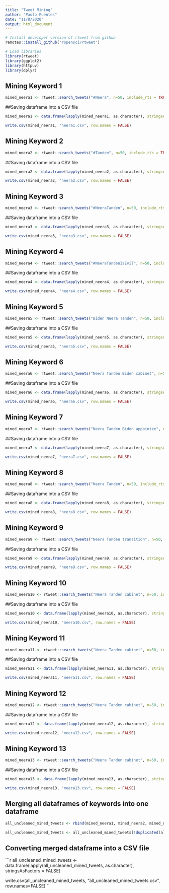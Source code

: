 ---
title: "Tweet Mining"
author: "Paolo Fuentes"
date: "11/8/2020"
output: html_document
---

```{r, message=FALSE}
# Install developer version of rtweet from github
remotes::install_github("ropensci/rtweet")

# Load libraries
library(rtweet)
library(ggplot2)
library(httpuv)
library(dplyr)
```

## Mining Keyword 1
```{r}
mined_neera1 <- rtweet::search_tweets("#Neera", n=50, include_rts = TRUE, retryonratelimit = TRUE)
```

##Saving dataframe into a CSV file
```{r}
mined_neera1 <- data.frame(lapply(mined_neera1, as.character), stringsAsFactors = FALSE)

write.csv(mined_neera1, "neera1.csv", row.names = FALSE)
```

## Mining Keyword 2
```{r}
mined_neera2 <- rtweet::search_tweets("#Tanden", n=50, include_rts = TRUE, retryonratelimit = TRUE)
```

##Saving dataframe into a CSV file
```{r}
mined_neera2 <- data.frame(lapply(mined_neera2, as.character), stringsAsFactors = FALSE)

write.csv(mined_neera2, "neera2.csv", row.names = FALSE)
```

## Mining Keyword 3
```{r}
mined_neera3 <- rtweet::search_tweets("#NeeraTanden", n=50, include_rts = TRUE, retryonratelimit = TRUE)
```

##Saving dataframe into a CSV file
```{r}
mined_neera3 <- data.frame(lapply(mined_neera3, as.character), stringsAsFactors = FALSE)

write.csv(mined_neera3, "neera3.csv", row.names = FALSE)
```

## Mining Keyword 4
```{r}
mined_neera4 <- rtweet::search_tweets("#NeeraTandenIsEvil", n=50, include_rts = TRUE, retryonratelimit = TRUE)
```

##Saving dataframe into a CSV file
```{r}
mined_neera4 <- data.frame(lapply(mined_neera4, as.character), stringsAsFactors = FALSE)

write.csv(mined_neera4, "neera4.csv", row.names = FALSE)
```

## Mining Keyword 5
```{r}
mined_neera5 <- rtweet::search_tweets("Biden Neera Tanden", n=50, include_rts = TRUE, retryonratelimit = TRUE)
```

##Saving dataframe into a CSV file
```{r}
mined_neera5 <- data.frame(lapply(mined_neera5, as.character), stringsAsFactors = FALSE)

write.csv(mined_neera5, "neera5.csv", row.names = FALSE)
```

## Mining Keyword 6
```{r}
mined_neera6 <- rtweet::search_tweets("Neera Tanden Biden cabinet", n=50, include_rts = TRUE, retryonratelimit = TRUE)
```

##Saving dataframe into a CSV file
```{r}
mined_neera6 <- data.frame(lapply(mined_neera6, as.character), stringsAsFactors = FALSE)

write.csv(mined_neera6, "neera6.csv", row.names = FALSE)
```

## Mining Keyword 7
```{r}
mined_neera7 <- rtweet::search_tweets("Neera Tanden Biden appointee", n=50, include_rts = TRUE, retryonratelimit = TRUE)
```

##Saving dataframe into a CSV file
```{r}
mined_neera7 <- data.frame(lapply(mined_neera7, as.character), stringsAsFactors = FALSE)

write.csv(mined_neera7, "neera7.csv", row.names = FALSE)
```

## Mining Keyword 8
```{r}
mined_neera8 <- rtweet::search_tweets("Neera Tanden", n=50, include_rts = TRUE, retryonratelimit = TRUE)
```

##Saving dataframe into a CSV file
```{r}
mined_neera8 <- data.frame(lapply(mined_neera8, as.character), stringsAsFactors = FALSE)

write.csv(mined_neera8, "neera8.csv", row.names = FALSE)
```

## Mining Keyword 9
```{r}
mined_neera9 <- rtweet::search_tweets("Neera Tanden transition", n=50, include_rts = TRUE, retryonratelimit = TRUE)
```

##Saving dataframe into a CSV file
```{r}
mined_neera9 <- data.frame(lapply(mined_neera9, as.character), stringsAsFactors = FALSE)

write.csv(mined_neera9, "neera9.csv", row.names = FALSE)
```

## Mining Keyword 10
```{r}
mined_neera10 <- rtweet::search_tweets("Neera Tanden cabinet", n=50, include_rts = TRUE, retryonratelimit = TRUE)
```

##Saving dataframe into a CSV file
```{r}
mined_neera10 <- data.frame(lapply(mined_neera10, as.character), stringsAsFactors = FALSE)

write.csv(mined_neera10, "neera10.csv", row.names = FALSE)
```

## Mining Keyword 11
```{r}
mined_neera11 <- rtweet::search_tweets("Neera Tanden cabinet", n=50, include_rts = TRUE, retryonratelimit = TRUE)
```

##Saving dataframe into a CSV file
```{r}
mined_neera11 <- data.frame(lapply(mined_neera11, as.character), stringsAsFactors = FALSE)

write.csv(mined_neera11, "neera11.csv", row.names = FALSE)
```

## Mining Keyword 12
```{r}
mined_neera12 <- rtweet::search_tweets("Neera Tanden cabinet", n=50, include_rts = TRUE, retryonratelimit = TRUE)
```

##Saving dataframe into a CSV file
```{r}
mined_neera12 <- data.frame(lapply(mined_neera12, as.character), stringsAsFactors = FALSE)

write.csv(mined_neera12, "neera12.csv", row.names = FALSE)
```

## Mining Keyword 13
```{r}
mined_neera13 <- rtweet::search_tweets("Neera Tanden cabinet", n=50, include_rts = TRUE, retryonratelimit = TRUE)
```

##Saving dataframe into a CSV file
```{r}
mined_neera13 <- data.frame(lapply(mined_neera13, as.character), stringsAsFactors = FALSE)

write.csv(mined_neera13, "neera13.csv", row.names = FALSE)
```

## Merging all dataframes of keywords into one dataframe
```{r}
all_uncleaned_mined_tweets <- rbind(mined_neera1, mined_neera2, mined_neera3, mined_neera4, mined_neera5, mined_neera6, mined_neera7, mined_neera8, mined_neera9, mined_neera10, mined_neera11, mined_neera12)

all_uncleaned_mined_tweets <- all_uncleaned_mined_tweets[!duplicated(all_uncleaned_mined_tweets$status_id),]
```

## Converting merged dataframe into a CSV file
```{r}
all_uncleaned_mined_tweets <- data.frame(lapply(all_uncleaned_mined_tweets, as.character), stringsAsFactors = FALSE)

write.csv(all_uncleaned_mined_tweets, "all_uncleaned_mined_tweets.csv", row.names=FALSE)
``